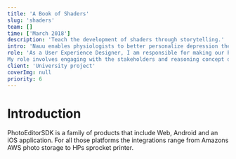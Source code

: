 ```yaml
---
title: 'A Book of Shaders'
slug: 'shaders'
team: []
time: ['March 2018']
description: 'Teach the development of shaders through storytelling.'
intro: 'Nauu enables physiologists to better personalize depression therapy and gives the patient feedback on the progress they make.'
role: 'As a User Experience Designer, I am responsible for making our PhotoEditorSDK functional and accessible. I am also responsible for the visual design of the mobile and web application. 
My role involves engaging with the stakeholders and reasoning concept decisions, user research, envisioning and conceptualizing new functions of the SDK, creating prototypes and user testings.'
client: 'University project'
coverImg: null
priority: 6
---
```



# Introduction

PhotoEditorSDK is a family of products that include Web, Android and an iOS application.
For all those platforms the integrations range from Amazons AWS photo storage to HPs sprocket printer.
